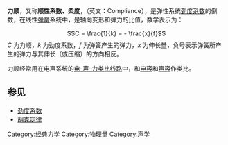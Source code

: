 {{NOTETA
|1=zh-cn:力顺;zh-tw:服從;
|2=zh-cn:顺性系数;zh-tw:順應性;
|3=zh-cn:胡克定律;zh-tw:虎克定律;
}}

'''力顺'''，又称'''顺性系数、柔度'''，（英文：Compliance），是弹性系统[[劲度系数|劲度系数]]的倒数，在线性[[弹簧|弹簧]]系统中，是轴向变形和弹力的比值，数学表示为：
:<math>C =   \frac{1}{k} =  - \frac{x}{f}</math>
''C'' 为力顺，''k'' 为劲度系数，''f'' 为弹簧产生的弹力，''x'' 为伸长量，负号表示弹簧所产生的弹力与其伸长（或压缩）的方向相反。

力顺经常用在电声系统的[[电-声-力类比线路|电-声-力类比线路]]中，和[[电容|电容]]和[[声容|声容]]作类比。

==参见==
* [[劲度系数|劲度系数]]
* [[胡克定律|胡克定律]]

[[Category:经典力学|Category:经典力学]]
[[Category:物理量|Category:物理量]]
[[Category:声学|Category:声学]]